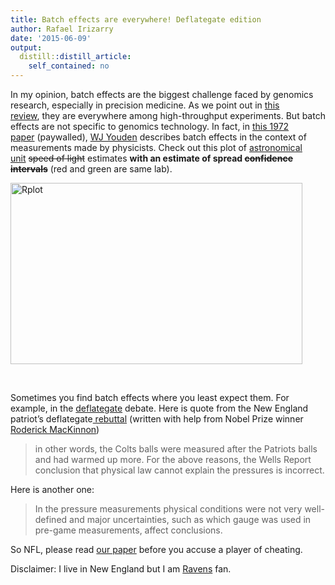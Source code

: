 ```yaml
---
title: Batch effects are everywhere! Deflategate edition
author: Rafael Irizarry
date: '2015-06-09'
output:
  distill::distill_article:
    self_contained: no
---
```


In my opinion, batch effects are the biggest challenge faced by genomics research, especially in precision medicine. As we point out in [this review](http://www.ncbi.nlm.nih.gov/pubmed/20838408), they are everywhere among high-throughput experiments. But batch effects are not specific to genomics technology. In fact, in [this 1972 paper](http://amstat.tandfonline.com/doi/abs/10.1080/00401706.1972.10488878) (paywalled), [WJ Youden](http://en.wikipedia.org/wiki/William_J._Youden) describes batch effects in the context of measurements made by physicists. Check out this plot of [astronomical unit](https://en.wikipedia.org/wiki/Astronomical_unit) <del>speed of light</del> estimates **with an estimate of spread <del>confidence intervals</del>** (red and green are same lab).

[<img class="  wp-image-4295 aligncenter" src="http://simplystatistics.org/wp-content/uploads/2015/06/Rplot.png" alt="Rplot" width="467" height="290" srcset="http://simplystatistics.org/wp-content/uploads/2015/06/Rplot-300x186.png 300w, http://simplystatistics.org/wp-content/uploads/2015/06/Rplot.png 903w" sizes="(max-width: 467px) 100vw, 467px" />](http://simplystatistics.org/wp-content/uploads/2015/06/Rplot.png)

<p style="text-align: center;">
  <p>
    &nbsp;
  </p>
  
  <p>
    Sometimes you find batch effects where you least expect them. For example, in the <a href="http://en.wikipedia.org/wiki/Deflategate">deflategate</a> debate. Here is quote from the New England patriot's deflategate<a href="http://www.boston.com/sports/football/patriots/2015/05/14/key-takeaways-from-the-patriots-deflategate-report-rebuttal/hK0J0J9abNgtGyhTwlW53L/story.html"> rebuttal</a> (written with help from Nobel Prize winner <a href="http://en.wikipedia.org/wiki/Roderick_MacKinnon">Roderick MacKinnon</a>)
  </p>
  
  <blockquote>
    <p>
      in other words, the Colts balls were measured after the Patriots balls and had warmed up more. For the above reasons, the Wells Report conclusion that physical law cannot explain the pressures is incorrect.
    </p>
  </blockquote>
  
  <p style="text-align: left;">
    Here is another one:
  </p>
  
  <blockquote>
    <p style="text-align: left;">
      In the pressure measurements physical conditions were not very well-defined and major uncertainties, such as which gauge was used in pre-game measurements, affect conclusions.
    </p>
  </blockquote>
  
  <p style="text-align: left;">
    So NFL, please read <a href="http://www.ncbi.nlm.nih.gov/pubmed/20838408">our paper</a> before you accuse a player of cheating.
  </p>
  
  <p style="text-align: left;">
    Disclaimer: I live in New England but I am <a href="http://www.urbandictionary.com/define.php?term=Ball+so+Hard+University">Ravens</a> fan.
  </p>
